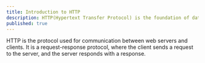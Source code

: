 ```yaml
---
title: Introduction to HTTP
description: HTTP(Hypertext Transfer Protocol) is the foundation of data communication on the web.
published: true
---
```


HTTP is the protocol used for communication between web servers and clients. It is a request-response protocol, where the client sends a request to the server, and the server responds with a response.